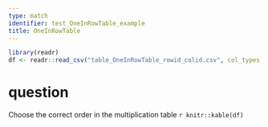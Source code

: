 ---
type: match
identifier: test_OneInRowTable_example
title: OneInRowTable
---

```{r setup, echo=FALSE, warning=FALSE}
library(readr)
df <- readr::read_csv("table_OneInRowTable_rowid_colid.csv", col_types = "c")
```
# question
Choose the correct order in the multiplication table
`r knitr::kable(df)`


